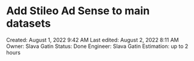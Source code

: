 # Add Stileo Ad Sense to main datasets

Created: August 1, 2022 9:42 AM
Last edited: August 2, 2022 8:11 AM
Owner: Slava Gatin
Status: Done
Engineer: Slava Gatin
Estimation: up to 2 hours